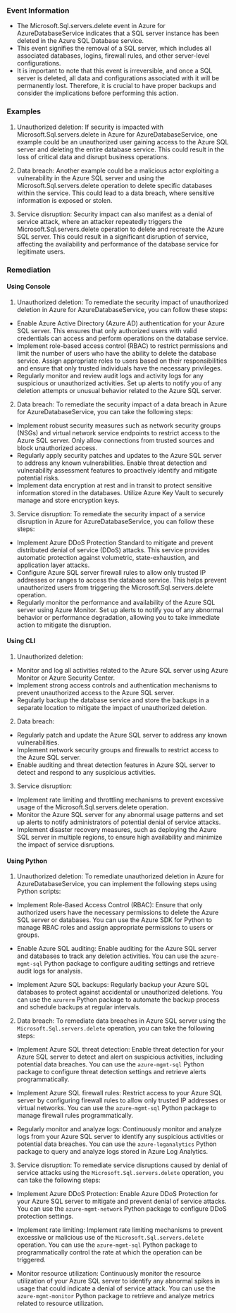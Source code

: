 
### Event Information

- The Microsoft.Sql.servers.delete event in Azure for AzureDatabaseService indicates that a SQL server instance has been deleted in the Azure SQL Database service.
- This event signifies the removal of a SQL server, which includes all associated databases, logins, firewall rules, and other server-level configurations.
- It is important to note that this event is irreversible, and once a SQL server is deleted, all data and configurations associated with it will be permanently lost. Therefore, it is crucial to have proper backups and consider the implications before performing this action.


### Examples

1. Unauthorized deletion: If security is impacted with Microsoft.Sql.servers.delete in Azure for AzureDatabaseService, one example could be an unauthorized user gaining access to the Azure SQL server and deleting the entire database service. This could result in the loss of critical data and disrupt business operations.

2. Data breach: Another example could be a malicious actor exploiting a vulnerability in the Azure SQL server and using the Microsoft.Sql.servers.delete operation to delete specific databases within the service. This could lead to a data breach, where sensitive information is exposed or stolen.

3. Service disruption: Security impact can also manifest as a denial of service attack, where an attacker repeatedly triggers the Microsoft.Sql.servers.delete operation to delete and recreate the Azure SQL server. This could result in a significant disruption of service, affecting the availability and performance of the database service for legitimate users.

### Remediation

#### Using Console

1. Unauthorized deletion: To remediate the security impact of unauthorized deletion in Azure for AzureDatabaseService, you can follow these steps:

- Enable Azure Active Directory (Azure AD) authentication for your Azure SQL server. This ensures that only authorized users with valid credentials can access and perform operations on the database service.
- Implement role-based access control (RBAC) to restrict permissions and limit the number of users who have the ability to delete the database service. Assign appropriate roles to users based on their responsibilities and ensure that only trusted individuals have the necessary privileges.
- Regularly monitor and review audit logs and activity logs for any suspicious or unauthorized activities. Set up alerts to notify you of any deletion attempts or unusual behavior related to the Azure SQL server.

2. Data breach: To remediate the security impact of a data breach in Azure for AzureDatabaseService, you can take the following steps:

- Implement robust security measures such as network security groups (NSGs) and virtual network service endpoints to restrict access to the Azure SQL server. Only allow connections from trusted sources and block unauthorized access.
- Regularly apply security patches and updates to the Azure SQL server to address any known vulnerabilities. Enable threat detection and vulnerability assessment features to proactively identify and mitigate potential risks.
- Implement data encryption at rest and in transit to protect sensitive information stored in the databases. Utilize Azure Key Vault to securely manage and store encryption keys.

3. Service disruption: To remediate the security impact of a service disruption in Azure for AzureDatabaseService, you can follow these steps:

- Implement Azure DDoS Protection Standard to mitigate and prevent distributed denial of service (DDoS) attacks. This service provides automatic protection against volumetric, state-exhaustion, and application layer attacks.
- Configure Azure SQL server firewall rules to allow only trusted IP addresses or ranges to access the database service. This helps prevent unauthorized users from triggering the Microsoft.Sql.servers.delete operation.
- Regularly monitor the performance and availability of the Azure SQL server using Azure Monitor. Set up alerts to notify you of any abnormal behavior or performance degradation, allowing you to take immediate action to mitigate the disruption.

#### Using CLI

1. Unauthorized deletion:
- Monitor and log all activities related to the Azure SQL server using Azure Monitor or Azure Security Center.
- Implement strong access controls and authentication mechanisms to prevent unauthorized access to the Azure SQL server.
- Regularly backup the database service and store the backups in a separate location to mitigate the impact of unauthorized deletion.

2. Data breach:
- Regularly patch and update the Azure SQL server to address any known vulnerabilities.
- Implement network security groups and firewalls to restrict access to the Azure SQL server.
- Enable auditing and threat detection features in Azure SQL server to detect and respond to any suspicious activities.

3. Service disruption:
- Implement rate limiting and throttling mechanisms to prevent excessive usage of the Microsoft.Sql.servers.delete operation.
- Monitor the Azure SQL server for any abnormal usage patterns and set up alerts to notify administrators of potential denial of service attacks.
- Implement disaster recovery measures, such as deploying the Azure SQL server in multiple regions, to ensure high availability and minimize the impact of service disruptions.

#### Using Python

1. Unauthorized deletion: To remediate unauthorized deletion in Azure for AzureDatabaseService, you can implement the following steps using Python scripts:

- Implement Role-Based Access Control (RBAC): Ensure that only authorized users have the necessary permissions to delete the Azure SQL server or databases. You can use the Azure SDK for Python to manage RBAC roles and assign appropriate permissions to users or groups.

- Enable Azure SQL auditing: Enable auditing for the Azure SQL server and databases to track any deletion activities. You can use the `azure-mgmt-sql` Python package to configure auditing settings and retrieve audit logs for analysis.

- Implement Azure SQL backups: Regularly backup your Azure SQL databases to protect against accidental or unauthorized deletions. You can use the `azurerm` Python package to automate the backup process and schedule backups at regular intervals.

2. Data breach: To remediate data breaches in Azure SQL server using the `Microsoft.Sql.servers.delete` operation, you can take the following steps:

- Implement Azure SQL threat detection: Enable threat detection for your Azure SQL server to detect and alert on suspicious activities, including potential data breaches. You can use the `azure-mgmt-sql` Python package to configure threat detection settings and retrieve alerts programmatically.

- Implement Azure SQL firewall rules: Restrict access to your Azure SQL server by configuring firewall rules to allow only trusted IP addresses or virtual networks. You can use the `azure-mgmt-sql` Python package to manage firewall rules programmatically.

- Regularly monitor and analyze logs: Continuously monitor and analyze logs from your Azure SQL server to identify any suspicious activities or potential data breaches. You can use the `azure-loganalytics` Python package to query and analyze logs stored in Azure Log Analytics.

3. Service disruption: To remediate service disruptions caused by denial of service attacks using the `Microsoft.Sql.servers.delete` operation, you can take the following steps:

- Implement Azure DDoS Protection: Enable Azure DDoS Protection for your Azure SQL server to mitigate and prevent denial of service attacks. You can use the `azure-mgmt-network` Python package to configure DDoS protection settings.

- Implement rate limiting: Implement rate limiting mechanisms to prevent excessive or malicious use of the `Microsoft.Sql.servers.delete` operation. You can use the `azure-mgmt-sql` Python package to programmatically control the rate at which the operation can be triggered.

- Monitor resource utilization: Continuously monitor the resource utilization of your Azure SQL server to identify any abnormal spikes in usage that could indicate a denial of service attack. You can use the `azure-mgmt-monitor` Python package to retrieve and analyze metrics related to resource utilization.

